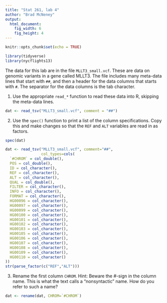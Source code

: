 ```yaml
---
title: "Stat 261, lab 4"
author: "Brad McNeney"
output: 
  html_document:
    fig_width: 6
    fig_height: 4
---
```


```r
knitr::opts_chunk$set(echo = TRUE)
```


```r
library(tidyverse)
library(nycflights13)
```

The data for this lab are in the file `MLLT3_small.vcf`. These are data
on genomic variants in a gene called MLLT3. The file 
includes many meta-data lines that start with `##`, and then a
header for the data columns that starts with `#`. The 
separator for the data columns is the tab character.

1. Use the appropriate `read_*` function to read these data into R, skipping the
meta-data lines.
```r
dat <- read_tsv("MLLT3_small.vcf", comment = "##")
```

2. Use the `spec()` function to print a list of the column specifications. 
Copy this and make changes so that the `REF` and `ALT` variables 
are read in as factors.
```r
spec(dat)
```
```r
dat <- read_tsv("MLLT3_small.vcf", comment="##",
                col_types=cols(
  `#CHROM` = col_double(),
  POS = col_double(),
  ID = col_character(),
  REF = col_character(),
  ALT = col_character(),
  QUAL = col_double(),
  FILTER = col_character(),
  INFO = col_character(),
  FORMAT = col_character(),
  HG00096 = col_character(),
  HG00097 = col_character(),
  HG00099 = col_character(),
  HG00100 = col_character(),
  HG00101 = col_character(),
  HG00102 = col_character(),
  HG00103 = col_character(),
  HG00105 = col_character(),
  HG00106 = col_character(),
  HG00107 = col_character(),
  HG00108 = col_character(),
  HG00109 = col_character(),
  HG00110 = col_character()
))
str(parse_factor(c("REF","ALT")))

```
3. Rename the first column `CHROM`. Hint: Beware the #-sign in the column name. This
is what the text calls a "nonsyntactic" name. How do you refer to such a name?

```r
dat <- rename(dat, CHROM=`#CHROM`)
```



